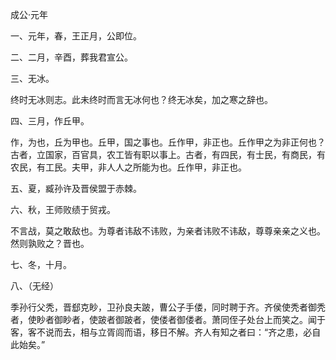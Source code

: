 

成公·元年

一、元年，春，王正月，公即位。

二、二月，辛酉，葬我君宣公。

三、无冰。

终时无冰则志。此未终时而言无冰何也？终无冰矣，加之寒之辞也。

四、三月，作丘甲。

作，为也，丘为甲也。丘甲，国之事也。丘作甲，非正也。丘作甲之为非正何也？古者，立国家，百官具，农工皆有职以事上。古者，有四民，有士民，有商民，有农民，有工民。夫甲，非人人之所能为也。丘作甲，非正也。

五、夏，臧孙许及晋侯盟于赤棘。

六、秋，王师败绩于贸戎。

不言战，莫之敢敌也。为尊者讳敌不讳败，为亲者讳败不讳敌，尊尊亲亲之义也。然则孰败之？晋也。

七、冬，十月。

八、（无经）

季孙行父秃，晋郄克眇，卫孙良夫跛，曹公子手偻，同时聘于齐。齐侯使秃者御秃者，使眇者御眇者，使跛者御跛者，使偻者御偻者。萧同侄子处台上而笑之。闻于客，客不说而去，相与立胥闾而语，移日不解。齐人有知之者曰：“齐之患，必自此始矣。”

